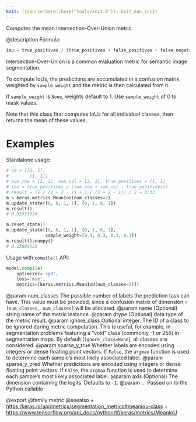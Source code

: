 ```yaml
---
knit: ({source(here::here("tools/knit.R")); knit_man_src})
---
```

Computes the mean Intersection-Over-Union metric.

@description
Formula:

```python
iou = true_positives / (true_positives + false_positives + false_negatives)
```
Intersection-Over-Union is a common evaluation metric for semantic image
segmentation.

To compute IoUs, the predictions are accumulated in a confusion matrix,
weighted by `sample_weight` and the metric is then calculated from it.

If `sample_weight` is `None`, weights default to 1.
Use `sample_weight` of 0 to mask values.

Note that this class first computes IoUs for all individual classes, then
returns the mean of these values.

# Examples
Standalone usage:

```python
# cm = [[1, 1],
#        [1, 1]]
# sum_row = [2, 2], sum_col = [2, 2], true_positives = [1, 1]
# iou = true_positives / (sum_row + sum_col - true_positives))
# result = (1 / (2 + 2 - 1) + 1 / (2 + 2 - 1)) / 2 = 0.33
m = keras.metrics.MeanIoU(num_classes=2)
m.update_state([0, 0, 1, 1], [0, 1, 0, 1])
m.result()
# 0.33333334
```

```python
m.reset_state()
m.update_state([0, 0, 1, 1], [0, 1, 0, 1],
               sample_weight=[0.3, 0.3, 0.3, 0.1])
m.result().numpy()
# 0.23809525
```

Usage with `compile()` API:

```python
model.compile(
    optimizer='sgd',
    loss='mse',
    metrics=[keras.metrics.MeanIoU(num_classes=2)])
```

@param num_classes The possible number of labels the prediction task can have.
    This value must be provided, since a confusion matrix of dimension =
    `[num_classes, num_classes]` will be allocated.
@param name (Optional) string name of the metric instance.
@param dtype (Optional) data type of the metric result.
@param ignore_class Optional integer. The ID of a class to be ignored during
    metric computation. This is useful, for example, in segmentation
    problems featuring a "void" class (commonly -1 or 255) in
    segmentation maps. By default (`ignore_class=None`), all classes are
    considered.
@param sparse_y_true Whether labels are encoded using integers or
    dense floating point vectors. If `False`, the `argmax` function
    is used to determine each sample's most likely associated label.
@param sparse_y_pred Whether predictions are encoded using integers or
    dense floating point vectors. If `False`, the `argmax` function
    is used to determine each sample's most likely associated label.
@param axis (Optional) The dimension containing the logits. Defaults to `-1`.
@param ... Passed on to the Python callable

@export
@family metric
@seealso
+ <https:/keras.io/api/metrics/segmentation_metrics#meaniou-class>
+ <https://www.tensorflow.org/api_docs/python/tf/keras/metrics/MeanIoU>
